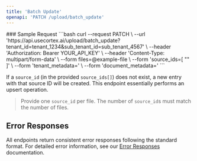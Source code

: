 ```yaml
---
title: 'Batch Update'
openapi: 'PATCH /upload/batch_update'
---
```


<Panel>
  <TableOfContents />
</Panel>
### Sample Request
<TryIt />
```bash
curl --request PATCH \
  --url 'https://api.usecortex.ai/upload/batch_update?tenant_id=tenant_1234&sub_tenant_id=sub_tenant_4567' \
  --header 'Authorization: Bearer YOUR_API_KEY' \
  --header 'Content-Type: multipart/form-data' \
  --form files=@example-file \
  --form 'source_ids=[
  "<string>"
]' \
  --form 'tenant_metadata=<string>' \
  --form 'document_metadata=<string>'
  ```


If a `source_id` (in the provided `source_ids[]`) does not exist, a new entry with that source ID will be created. This endpoint essentially performs an upsert operation.
> Provide one `source_id` per file. The number of `source_id`s must match the number of files.

## Error Responses

All endpoints return consistent error responses following the standard format. For detailed error information, see our [Error Responses](/api-reference/error-responses) documentation.

